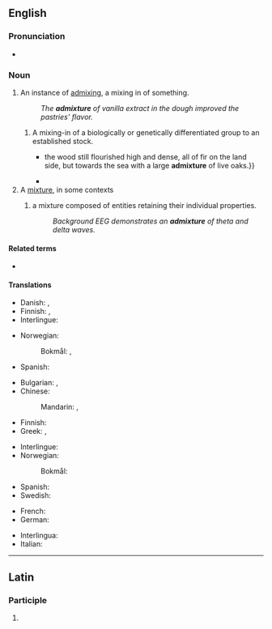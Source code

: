 ==English==

===Pronunciation===
{{rfp|en}}
* {{audio|en|en-us-admixture.ogg|Audio (US)}}

===Noun===
{{en-noun|~}}

# An instance of [[admix]]ing, a mixing in of something.
#: ''The '''admixture''' of vanilla extract in the dough improved the pastries' flavor.''
## A mixing-in of a biologically or genetically differentiated group to an established stock.
##* {{quote-book|en|year=1883|author=[[w:Robert Louis Stevenson|Robert Louis Stevenson]]|title=[[w:Treasure Island|Treasure Island]]|passage={{...}} the wood still flourished high and dense, all of fir on the land side, but towards the sea with a large '''admixture''' of live oaks.}}
##* {{quote-book|en|year=1928|title=The Curse of Yig|author=H. P. Lovecraft and Zealia Bishop|passage=Both were lean, raw-boned specimens; the man tall, sandy, and grey-eyed, and the woman short and rather dark, with a black straightness of hair suggesting a slight Indian '''admixture'''.}}
# A [[mixture]], in some contexts
## {{lb|en|epilepsy}} a mixture composed of entities retaining their individual properties.
##: ''Background EEG demonstrates an '''admixture''' of theta and delta waves.''

====Related terms====
* {{l|en|admix}}

====Translations====
{{trans-top|instance of mixing in}}
* Danish: {{t|da|tilsætning|c}}, {{t|da|tilføring|c}}
* Finnish: {{t+|fi|lisäys}}, {{t+|fi|lisääminen}}
* Interlingue: {{t|ie|admixtion}}
{{trans-mid}}
* Norwegian:
*: Bokmål: {{t|nb|tilsetning|m|f}}, {{t|nb|tilføring|m|f}} {{qualifier|present participle of tilføre}}
* Spanish: {{t+|es|adición|f}}
{{trans-bottom}}

{{trans-top|mixture}}
* Bulgarian: {{t+|bg|смес}}, {{t+|bg|примес}}
* Chinese:
*: Mandarin: {{t+|cmn|混合|tr=hùnhé|sc=Hani}}, {{t+|cmn|混合物|tr=hùnhéwù|sc=Hani}}
* Finnish: {{t+|fi|sekoitus}}
* Greek: {{t|el|πρόσμιξη|f}}, {{t|el|σύμμιξη|f}}
{{trans-mid}}
* Interlingue: {{t|ie|admixtion}}
* Norwegian:
*: Bokmål: {{t+|nb|blanding|m|f}}
* Spanish: {{t+|es|mezcla|f}}
* Swedish: {{t+|sv|blandning|c}}
{{trans-bottom}}

{{checktrans-top}}
* French: {{t+check|fr|mélange}}
* German: {{t-check|de|Beimischung}}
{{trans-mid}}
* Interlingua: {{t-check|ia|admixtion}}
* Italian: {{t+check|it|mescolanza|f}}
{{trans-bottom}}

----

==Latin==

===Participle===
{{la-part-form|admixtūre}}

# {{inflection of|la|admixtūrus||voc|m|s}}
